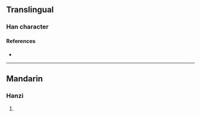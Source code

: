 {{character info}}
==Translingual==

===Han character===
{{Han char|rn=86|rad=火|as=16|sn=20|four=|canj=FMHM|ids=⿰火歷}}

====References====
* {{Han ref|kx=0686.300|dkj=19565|dj=1099.160|hdz=32246.230|uh=720F|ud=29199}}

----

==Mandarin==

===Hanzi===
{{cmn-hanzi|pin=[[lì]] ([[li4]]), [[qián]] ([[qian2]]), [[xún]] ([[xun2]])|wg=li<sup>4</sup>, ch'ien<sup>2</sup>, hsün<sup>2</sup>}}

# {{rfdef|cmn|sort=火16}}